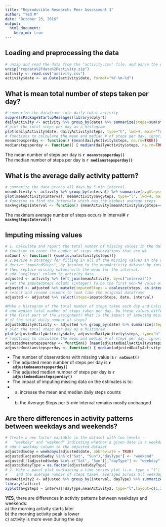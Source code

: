 ```yaml
---
title: "Reproducible Research: Peer Assessment 1"
author: "Ted M"
date: "October 23, 2016"
output: 
  html_document:
    keep_md: true
---
```



## Loading and preprocessing the data

```r
# unzip and read the data from the "activity.csv" file, and parse the date field
unzip("repdata%2Fdata%2Factivity.zip")
activity <- read.csv("activity.csv")
activity$date <- as.Date(activity$date, format="%Y-%m-%d")

```

## What is mean total number of steps taken per day?

```r
# summarize the dataframe into daily total activity
suppressPackageStartupMessages(library(dplyr))
dailyActivity <- activity %>% group_by(date) %>% summarize(steps=sum(steps, na.rm=TRUE))
# plot the total steps per day as a histogram
plot(dailyActivity$date, dailyActivity$steps, type="h", lwd=4, main="Total steps per day", xlab="Date", ylab="Steps")
# functions to calculate the mean and median # of steps per day, ignoring NA's
meanstepsperday <- function() {mean(dailyActivity$steps, na.rm=TRUE)}
medianstepsperday <- function() { median(dailyActivity$steps, na.rm=TRUE)}
```
The mean number of steps per day is **`r meanstepsperday()`**  
The median number of steps per day is **`r medianstepsperday()`**

## What is the average daily activity pattern?

```r
# summarize the data across all days by 5-min interval
meanActivity <- activity %>% group_by(interval) %>% summarize(avgSteps=mean(steps, na.rm=TRUE))
plot(meanActivity$interval, meanActivity$avgSteps, type="l", lwd=4, main="Average steps per 5-min Interval", xlab="Interval#", ylab="Steps")
# function to find the interval# which has the highest average steps
maxAvgStepsInterval <- function() {meanActivity[meanActivity$avgSteps==max(meanActivity$avgSteps, na.rm = TRUE),]$interval}
```
The maximum average number of steps occurs in interval# **`r maxAvgStepsInterval()`**

## Imputing missing values

```r
# 1. Calculate and report the total number of missing values in the dataset
# function to count the number of steps observations that are NA
naCount <- function() {sum(is.na(activity$steps))}
# 2.Devise a strategy for filling in all of the missing values in the dataset
# derive "imputedSteps", by joining to the meanActivity dataset by interval#,
# then replace missing values with the mean for the interval.
# add "avgSteps" column to activity data
adjusted <- activity %>% left_join(meanActivity, by=c("interval"))
# set the imputedSteps column (integer) to be the first non-NA value of steps, round(avgSteps)
adjusted <- adjusted %>% mutate(imputedSteps = coalesce(steps, as.integer(round(avgSteps))))
# select and rename columns to look like the original dataframe
adjusted <- adjusted %>% select(steps=imputedSteps, date, interval)

#Make a histogram of the total number of steps taken each day and Calculate and report the mean
# and median total number of steps taken per day. Do these values differ from the estimates from
# the first part of the assignment? What is the impact of imputing missing data on the estimates
# of the total daily number of steps?
adjustedDailyActivity <- adjusted %>% group_by(date) %>% summarize(steps=sum(steps, na.rm=TRUE))
# plot the total steps per day as a histogram
plot(adjustedDailyActivity$date, adjustedDailyActivity$steps, type="h", lwd=4, main="Total steps per day", xlab="Date", ylab="Steps")
# functions to calculate the mean and median # of steps per day, ignoring NA's
adjustedmeanstepsperday <- function() {mean(adjustedDailyActivity$steps, na.rm=TRUE)}
adjustedmedianstepsperday <- function() { median(adjustedDailyActivity$steps, na.rm=TRUE)}
```
- The number of observations with missing value is **`r naCount()`**
- The adjusted mean number of steps per day is **`r adjustedmeanstepsperday()`**  
- The adjusted median number of steps per day is **`r adjustedmedianstepsperday()`**
- The impact of imputing missing data on the estimates is to: 
- a) increase the mean and median daily steps counts
- b) the Average Steps per 5-min interval remains mostly unchanged



## Are there differences in activity patterns between weekdays and weekends?

```r
# Create a new factor variable in the dataset with two levels -- 
#   "weekday" and "weekend" indicating whether a given date is a weekday or weekend day.
# add a weekday column to the adjusted dataset
adjusted$wday = weekdays(adjusted$date, abbreviate = TRUE)
adjusted[adjusted$wday %in% c("Sat", "Sun"),"dayType"] <- "weekend"
adjusted[!(adjusted$wday %in% c("Sat", "Sun")),"dayType"] <- "weekday"
adjusted$dayType = as.factor(adjusted$dayType)
# 2. Make a panel plot containing a time series plot (i.e. type = "l") of the 5-minute interval (x-axis) 
#    and the average number of steps taken, averaged across all weekday days or weekend days (y-axis). 
meanActivity2 <- adjusted %>% group_by(interval, dayType) %>% summarize(avgSteps=mean(steps, na.rm=TRUE))
library(lattice)
xyplot(avgSteps ~ interval|dayType,meanActivity2, type="l",layout=c(1,2),xlab="Interval",ylab="Number of Steps")
```
  
  **YES**, there are differences in activity patterns between weekdays and weekends:  
a) the morning activity starts later  
b) the morning activity peak is lower  
c) activity is more even during the day  

